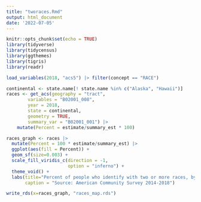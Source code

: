 ```yaml
---
title: "tworaces.Rmd"
output: html_document
date: '2022-07-05'
---
```


```r
knitr::opts_chunk$set(echo = TRUE)
library(tidyverse)
library(tidycensus)
library(ggthemes)
library(tigris)
library(readr)
```

```r
load_variables(2018, "acs5") |> filter(concept == "RACE")
```

```r
continental <- state.name[! state.name %in% c("Alaska", "Hawaii")]
races <- get_acs(geography = "tract",
        variables = "B02001_008",
        year = 2018, 
        state = continental,
        geometry = TRUE,
        summary_var = "B02001_001") |> 
    mutate(Percent = estimate/summary_est * 100)
```

```r
races_graph <- races |> 
  mutate(Percent = 100 * estimate/summary_est) |> 
  ggplot(aes(fill = Percent)) +
  geom_sf(size=0.003) +
  scale_fill_viridis_c(direction = -1,
                       option = "inferno") + 
  theme_void() +
  labs(title="Percent of people who identify with two or more races, by census tract",
       caption = "Source: American Community Survey 2014-2018")
```

```r
write_rds(x=races_graph, "races_map.rds")
```


